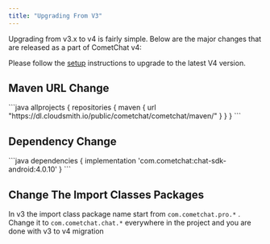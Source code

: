 ```yaml
---
title: "Upgrading From V3"
---
```




Upgrading from v3.x to v4 is fairly simple. Below are the major changes that are released as a part of CometChat v4:

Please follow the [setup](/docs/sdk/android/setup) instructions to upgrade to the latest V4 version.

## Maven URL Change

<Tabs>
<Tab title="Groovy">
```java
allprojects {
  repositories {
    maven {
      url "https://dl.cloudsmith.io/public/cometchat/cometchat/maven/"
    }
  }
}
```

</Tab>

</Tabs>

## Dependency Change

<Tabs>
<Tab title="Groovy">
```java
dependencies {
  implementation 'com.cometchat:chat-sdk-android:4.0.10'
}
```

</Tab>

</Tabs>

## Change The Import Classes Packages

In v3 the import class package name start from `com.cometchat.pro.*` . Change it to `com.cometchat.chat.*` everywhere in the project and you are done with v3 to v4 migration
